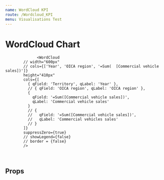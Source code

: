 ```yaml
---
name: WordCloud KPI
route: /Wordcloud_KPI
menu: Visualisations Test
---
```


<h1 style={{ margin: '0px' }}>WordCloud Chart</h1>



<Playground>
<Motor  
  config={{
            host: "localhost",
            secure: false,
            port: 19077,
            prefix: "",
            appId: "7943caf8-3122-4c9c-9ca1-2ef2c7a60204"
  }}><KPI
            cols={['=Sum([Car sales])']}
            label="Total Car Sales"
            // size="tiny"
           // precision={false}
            width={'25%'}
             backgroundColor={'#4577aa'}
            labelColor={'white'}
            color={'white'}
            margin={'5px'} />
           <KPI
            cols={['=Count([Car sales])']}
            label="Total Car Sales"
            // size="tiny"
           // precision={false}
            width={'25%'}
             backgroundColor={'#4577aa'}
            labelColor={'white'}
            color={'white'}  margin={'5px'} />
           <KPI
            cols={['=Count(distinct [Car sales])']}
            label="Total Car Sales"
            autoSizeValue={false}
            // size="tiny"
           // precision={false}
            width={'25%'}
            backgroundColor={'#4577aa'}
            labelColor={'white'}
            color={'white'}  margin={'5px'} />
      
                  <WordCloud
            // width="600px"
            // cols={['Year', 'OICA region', '=Sum(  [Commercial vehicle sales])']}
            height="410px"
            cols={[
              { qField: 'Territory', qLabel: 'Year' },
              // { qField: 'OICA region', qLabel: 'OICA region' },
              {
                qField: '=Sum([Commercial vehicle sales])',
                qLabel: 'Commercial vehicle sales'
              }
              // {
              //   qField: '=Sum([Commercial vehicle sales])',
              //   qLabel: 'Commercial vehicles sales'
              // }
            ]}
            suppressZero={true}
            // showLegend={false}
            // border = {false}
            />
     
  </Motor>
</Playground>

<br />

## Props

